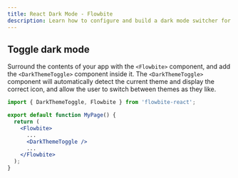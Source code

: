 ```yaml
---
title: React Dark Mode - Flowbite
description: Learn how to configure and build a dark mode switcher for Flowbite using Tailwind CSS and start developing with the components from the library
---
```


## Toggle dark mode

Surround the contents of your app with the `<Flowbite>` component, and add the `<DarkThemeToggle>` component inside it. The `<DarkThemeToggle>` component will automatically detect the current theme and display the correct icon, and allow the user to switch between themes as they like.

```jsx
import { DarkThemeToggle, Flowbite } from 'flowbite-react';

export default function MyPage() {
  return (
    <Flowbite>
      ...
      <DarkThemeToggle />
      ...
    </Flowbite>
  );
}
```

<div className="h-[20vh]" />
